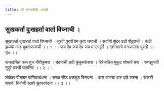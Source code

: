 ```yaml
---
title: श्री गणपतीची आरती
---
```


## सुखकर्ता दुःखहर्ता वार्ता विघ्नाची ।

<AartiBlock>
सुखकर्ता दुःखहर्ता वार्ता विघ्नाची ।
नुरवी पुरवी प्रेम कृपा जयाची ।
सर्वांगी सुंदर उटी शेंदुराची ।
कंठी झळके माळ मुक्ताफळांची ।। १ ।।
जय देव जय देव जय मंगलमूर्ति ।
दर्शनमात्रे मनःकामना पुरती ।। धृ० ।।

रत्नखचित फरा तुज गौरीकुमरा ।
चंदनाची उटी कुंकुमकेशरा ।
हिरेजडित मुकुट शोभतो बरा ।
रुणझुणती नूपुरे चरणीं घागरिया ।। २ ।।

लंबोदर पीतांबर फणिवरबंधना ।
सरळ सोंड वक्रतुंड त्रिनयना ।
दास रामाचा वाट पाहे सदना ।
संकटी पावावे, निर्वाणी रक्षावे सुरवरवंदना ।। ३ ।। 
</AartiBlock>